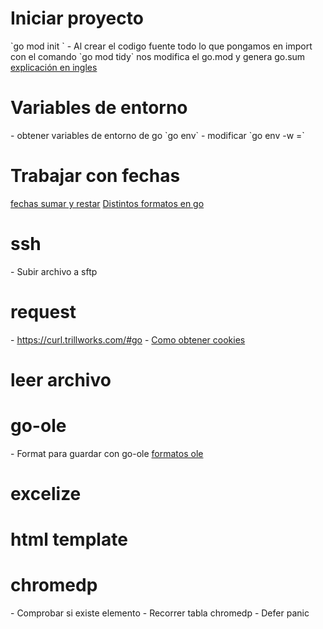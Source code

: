= Iniciar proyecto =
`go mod init <nombre del proyecto>`
- Al crear el codigo fuente todo lo que pongamos en import con el comando `go mod tidy` nos modifica el go.mod y genera go.sum
[[https://golangbyexample.com/go-mod-sum-module/|explicación en ingles]]
= Variables de entorno =

- obtener variables de entorno de go `go env` 
- modificar `go env -w <nombre variable>=<valor>`
= Trabajar con fechas =
[[https://golangbyexample.com/add-or-subtract-to-time-go/|fechas sumar y restar]]
[[https://gist.github.com/ik5/672405e8d0c10b5fb6f3d5e4a32a95a5|Distintos formatos en go]]
{{{go
package main

import (
	"fmt"
	"time"
)

func main() {
	fmt.Println("Times: ")
	t := time.Now()
	loc, err := time.LoadLocation("Asia/Jerusalem")

	if err != nil {
		fmt.Println("Opps: ", err)
		return
	}

	fmt.Printf("Format: dd/mm/yy hh:MM:ss PM Mon - %s \n", t.In(loc).Format("02/01/06 03:04:05 PM Jan"))
	fmt.Printf("Format: dd/mm/yy hh:MM:ss PM Da Mon - %s \n", t.In(loc).Format("02/01/06 03:04:05 PM Mon Jan"))
	fmt.Printf("Format: dd/mm/yy hh:MM:ss PM Day Month - %s \n", t.In(loc).Format("02/01/06 03:04:05 PM Monay January"))
	fmt.Printf("Format: d/m/y h:M:s PM - %s\n", t.In(loc).Format("2/1/6 3:4:5 PM"))
	fmt.Printf("Format: _d/m/y h:M:s PM - %s\n", t.In(loc).Format("_2/1/6 3:4:5 PM"))
	fmt.Printf("Format: dd/mm/yy hh:MM:ss PM - %s \n", t.In(loc).Format("02/01/06 03:04:05 PM"))
	fmt.Printf("Format: dd/mm/yyyy hh:MM:ss PM - %s \n", t.In(loc).Format("02/01/2006 03:04:05 PM"))
	fmt.Printf("Format: dd/mm/yyyy hh:MM:ss.ms PM - %s \n", t.In(loc).Format("02/01/2006 03:04:05.000 PM"))
	fmt.Printf("Format: dd/mm/yyyy hh:MM:ss.000ms PM - %s \n", t.In(loc).Format("02/01/2006 03:04:05.000000 PM"))
	fmt.Printf("Format: dd/mm/yyyy hh:MM:ss.000000ms PM - %s \n", t.In(loc).Format("02/01/2006 03:04:05.000000000 PM"))
	fmt.Printf("Format dd/mm/yyyy hh:MM:ss TZName - %s\n", t.In(loc).Format("02/01/2006 15:04:05 MST"))
	fmt.Printf("Format dd/mm/yyyy hh:MM:ss Z - %s\n", t.In(loc).Format("02/01/2006 15:04:05 Z7"))
	fmt.Printf("Format dd/mm/yyyy hh:MM:ss Z - %s\n", t.In(loc).Format("02/01/2006 15:04:05 Z07"))
	fmt.Printf("Format dd/mm/yyyy hh:MM:ss ZZ - %s\n", t.In(loc).Format("02/01/2006 15:04:05 Z0700"))
	fmt.Printf("Format dd/mm/yyyy hh:MM:ss Z:Z - %s\n", t.In(loc).Format("02/01/2006 15:04:05 Z07:00"))
	fmt.Printf("Format dd/mm/yyyy hh:MM:ss Z:Z - %s\n", t.In(loc).Format("02/01/2006 15:04:05 -07:00"))
}


/* Output:
Times: 
Format: dd/mm/yy hh:MM:ss PM Mon - 09/11/16 10:56:30 AM Nov 
Format: dd/mm/yy hh:MM:ss PM Da Mon - 09/11/16 10:56:30 AM Wed Nov 
Format: dd/mm/yy hh:MM:ss PM Day Month - 09/11/16 10:56:30 AM Monay November 
Format: d/m/y h:M:s PM - 9/11/6 10:56:30 AM
Format: _d/m/y h:M:s PM -  9/11/6 10:56:30 AM
Format: dd/mm/yy hh:MM:ss PM - 09/11/16 10:56:30 AM 
Format: dd/mm/yyyy hh:MM:ss PM - 09/11/2016 10:56:30 AM 
Format: dd/mm/yyyy hh:MM:ss.ms PM - 09/11/2016 10:56:30.952 AM 
Format: dd/mm/yyyy hh:MM:ss.000ms PM - 09/11/2016 10:56:30.952216 AM 
Format: dd/mm/yyyy hh:MM:ss.000000ms PM - 09/11/2016 10:56:30.952216972 AM 
Format dd/mm/yyyy hh:MM:ss TZName - 09/11/2016 10:56:30 IST
Format dd/mm/yyyy hh:MM:ss Z - 09/11/2016 10:56:30 Z7
Format dd/mm/yyyy hh:MM:ss Z - 09/11/2016 10:56:30 +02
Format dd/mm/yyyy hh:MM:ss ZZ - 09/11/2016 10:56:30 +0200
Format dd/mm/yyyy hh:MM:ss Z:Z - 09/11/2016 10:56:30 +02:00
Format dd/mm/yyyy hh:MM:ss Z:Z - 09/11/2016 10:56:30 +02:00
*/
}}}

= ssh =
- Subir archivo a sftp
{{{go
package main

import (
	"fmt"
	"io/ioutil"
	"log"
	"os"

	"github.com/pkg/sftp"
	"golang.org/x/crypto/ssh"
)

func SSHCopyFile(srcPath, dstPath string) error {

	f, _ := ioutil.ReadFile("/home/jb/.ssh/id_rsa")
	signer, err := ssh.ParsePrivateKey(f)
	if err != nil {
		log.Fatal(err)
	}
	auths := []ssh.AuthMethod{ssh.PublicKeys(signer)}
	config := &ssh.ClientConfig{
		User:            "usuario",
		Auth:            auths,
		HostKeyCallback: ssh.InsecureIgnoreHostKey(),
		// Auth: []ssh.AuthMethod{
		// 	ssh.Password("contraseña"),
		// },
		// HostKeyCallback: ssh.InsecureIgnoreHostKey(),
	}

	client, err := ssh.Dial("tcp", "192.168.0.100:22", config)
	if err != nil {
		fmt.Println(err)
		return err
	}
	defer client.Close()

	// open an SFTP session over an existing ssh connection.
	sftp, err := sftp.NewClient(client)
	if err != nil {
		return err
	}
	defer sftp.Close()

	// Open the source file
	srcFile, err := os.Open(srcPath)
	if err != nil {
		return err
	}
	defer srcFile.Close()

	// Create the destination file
	dstFile, err := sftp.Create(dstPath)
	if err != nil {
		return err
	}
	defer dstFile.Close()

	// write to file
	if _, err := dstFile.ReadFrom(srcFile); err != nil {
		return err
	}
	return nil
}
func main() {
	SSHCopyFile("prueba.txt", "prueba.txt")
}
}}}

= request =
- https://curl.trillworks.com/#go
- [[https://stackoverflow.com/questions/50483866/get-cookie-from-golang-post|Como obtener cookies]]

= leer archivo =
{{{go
content, err := ioutil.ReadFile("thermopylae.txt")

 if err != nil {
      log.Fatal(err)
 }

fmt.Println(string(content))
}}}
= go-ole =
- Format para guardar con go-ole [[https://docs.microsoft.com/es-es/office/vba/api/Excel.XlFileFormat|formatos ole]]
= excelize =
{{{go

}}}
= html template =
{{{go
package main

import (
	"bytes"
	"fmt"
	"html/template"
	"log"
	"os"
)

func main() {

	const tpl = `
<!DOCTYPE html>
<html>
	<head>
		<meta charset="UTF-8">
		<title>{{.Title}}</title>
	</head>
	<body>
		{{range .Items}}<div>{{ . }}</div>{{else}}<div><strong>no rows</strong></div>{{end}}
	</body>
</html>`

	check := func(err error) {
		if err != nil {
			log.Fatal(err)
		}
	}
	t, err := template.New("webpage").Parse(tpl)
	check(err)

	data := struct {
		Title string
		Items []string
	}{
		Title: "My page",
		Items: []string{
			"My photos",
			"My blog",
		},
	}

	err = t.Execute(os.Stdout, data)
	check(err)

	noItems := struct {
		Title string
		Items []string
	}{
		Title: "My another page",
		Items: []string{},
	}

	var tplhtml bytes.Buffer
	err = t.Execute(&tplhtml, noItems)
	check(err)
	prueba := tplhtml.String()
	fmt.Println(prueba)
}
}}}
= chromedp =
{{{go
package main

import (
	"context"
	"flag"
	"fmt"
	"log"
	"time"

	"github.com/chromedp/cdproto/page"
	"github.com/chromedp/chromedp"
	"github.com/chromedp/chromedp/kb"
)

func main() {

	wordPtr := flag.Bool("gui", false, "a bool")
	flag.Parse()
	var ctx context.Context
	var cancel context.CancelFunc
	fmt.Println("word:", *wordPtr)
	if *wordPtr {
		ctx, cancel = chromedp.NewExecAllocator(context.Background(), append(chromedp.DefaultExecAllocatorOptions[:], chromedp.Flag("headless", false))...)
		defer cancel()
		ctx, cancel = chromedp.NewContext(ctx)
		defer cancel()
	} else {
		ctx, cancel = chromedp.NewContext(context.Background())
		defer cancel()

	}

	chromedp.ListenTarget(ctx, func(ev interface{}) {
		if _, ok := ev.(*page.EventJavascriptDialogOpening); ok {
			t := page.HandleJavaScriptDialog(false)
			go func() {
				if err := chromedp.Run(ctx, t); err != nil {
					// handle error
				}

				// ok
			}()
		}
	})
	if err := chromedp.Run(ctx,
		chromedp.Navigate("https://extranet2.crm.euskaltel.es/Net.Ap.Acceso/acceso.aspx?target=Login"),
		chromedp.WaitReady("txtUsuario", chromedp.ByID),
		chromedp.SendKeys("txtUsuario", <"Usuario">, chromedp.ByID),
		chromedp.SendKeys("txtPassword", <"Contraseña">, chromedp.ByID),
		chromedp.Click("btnEntrar", chromedp.ByID),
	); err != nil {
		log.Println(err)
	}

	// time.Sleep(60 * time.Second)
	hoy := time.Now()
	ayer := hoy.AddDate(0, 0, -1)
	hoyStr := hoy.Format("02/01/2006")
	ayerStr := ayer.Format("02/01/2006")
	if err := chromedp.Run(ctx,
		chromedp.WaitVisible("IMGSCROLL", chromedp.ByID),
		chromedp.Navigate("https://extranet2.crm.euskaltel.es/Net.Ap.WebInstaladores/WebInstaladores.aspx?target=WebInstaladoresBuscar"),
	); err != nil {
		log.Println(err)
	}
	if err := chromedp.Run(ctx,
		chromedp.WaitReady("txtCodigoOs", chromedp.ByID),
		chromedp.SendKeys("selectFiltroFecha", "Entre", chromedp.ByID),
		chromedp.SendKeys("txtFechaCita", ayerStr, chromedp.ByID),
		chromedp.SendKeys("txtFechaCitaHasta", hoyStr, chromedp.ByID),
		chromedp.KeyEvent(kb.Escape),
	); err != nil {
		log.Println(err)
	}
	if err := chromedp.Run(ctx,
		chromedp.SendKeys("AqCtrlBindableTipoTarea", "TECNICO", chromedp.ByID),
		chromedp.SendKeys("AqCtrlBindableCatalogo", "MSHF", chromedp.ByID),
		chromedp.SendKeys("AqCtrlBindableTipo", "FLUJO", chromedp.ByID),
		chromedp.SendKeys("AqCtrlBindableEstado", "Completada", chromedp.ByID),
	); err != nil {
		log.Println(err)
	}
	var res string
	for {
		if err := chromedp.Run(ctx,
			page.SetDownloadBehavior(page.SetDownloadBehaviorBehaviorAllow).WithDownloadPath("."),
			chromedp.WaitVisible("btnExportarExcel", chromedp.ByID),
			chromedp.EvaluateAsDevTools(`document.querySelector("#btnExportarExcel").click()`, &res),
		); err != nil {
			log.Println(err)
		}
		time.Sleep(time.Minute)
	}
}
}}}

- Comprobar si existe elemento
{{{go
package main

import (
	"context"
	"fmt"
	"log"

	"github.com/chromedp/cdproto/cdp"
	"github.com/chromedp/chromedp"
)

func main() {
	opts := append(
		chromedp.DefaultExecAllocatorOptions[:],
		chromedp.ProxyServer("socks5://127.0.0.1:9050"),
	)

	ctx, cancel := chromedp.NewExecAllocator(
		context.Background(),
		opts...,
	)

	ctx, cancel = chromedp.NewContext(ctx)
	defer cancel()

	var nodes []*cdp.Node

	if err := chromedp.Run(ctx,
		chromedp.Navigate("https://ifconfig.me"),
		chromedp.WaitReady("ip_address", chromedp.ByID),
		chromedp.Nodes("ip_address", &nodes, chromedp.AtLeast(0)),
	); err != nil {
		log.Println(err)
	}

	if len(nodes) > 0 {
		var texto string
		if err := chromedp.Run(ctx,
			chromedp.Text("ip_address", &texto, chromedp.ByID),
		); err != nil {
			log.Println(err)
		}

		fmt.Println(texto)
	} else {
		fmt.Println("No se encontro el elemento")
	}

}
}}}
- Recorrer tabla chromedp
{{{go
package main

import (
	"context"
	"fmt"
	"log"

	"github.com/chromedp/cdproto/cdp"
	"github.com/chromedp/chromedp"
)

func main() {

	ctx, cancel := chromedp.NewContext(context.Background())
	defer cancel()

	var nodes []*cdp.Node

	if err := chromedp.Run(ctx,
		chromedp.Navigate("https://www.divxtotal.ch/?s=mr+robot"),
		chromedp.WaitReady("/html/body/div/div/div[3]/div[1]/div[2]/div[2]/div[1]/table", chromedp.BySearch),
		chromedp.Nodes("/html/body/div/div/div[3]/div[1]/div[2]/div[2]/div[1]/table/tbody/tr", &nodes, chromedp.BySearch),
	); err != nil {
		log.Println(err)
	}

	fmt.Println(len(nodes))
	const tabla = `/html/body/div/div/div[3]/div[1]/div[2]/div[2]/div[1]/table/tbody/tr[%d]/td[1]`

	for i := 1; i <= len(nodes); i++ {
		var texto string
		if err := chromedp.Run(ctx,
			chromedp.Text(fmt.Sprintf(tabla, i), &texto, chromedp.BySearch),
		); err != nil {
			log.Println(err)
		}
		fmt.Println(texto)

	}
}
}}}
- Defer panic
{{{go
func prueba() (err error) {
	defer func() {
		if r := recover(); r != nil {
			fmt.Println("ha fallado")
			switch r.(type) {
			case string:
				err = fmt.Errorf("Prueba")
			case error:
				err = fmt.Errorf("error")
			default:
				// Fallback err (per specs, error strings should be lowercase w/o punctuation
				err = errors.New("unknown panic")
			}
		}

	}()
	if 1 == 1 {
		panic("prueba")
	}
	time.Sleep(time.Second)

	return err
}
}}}

